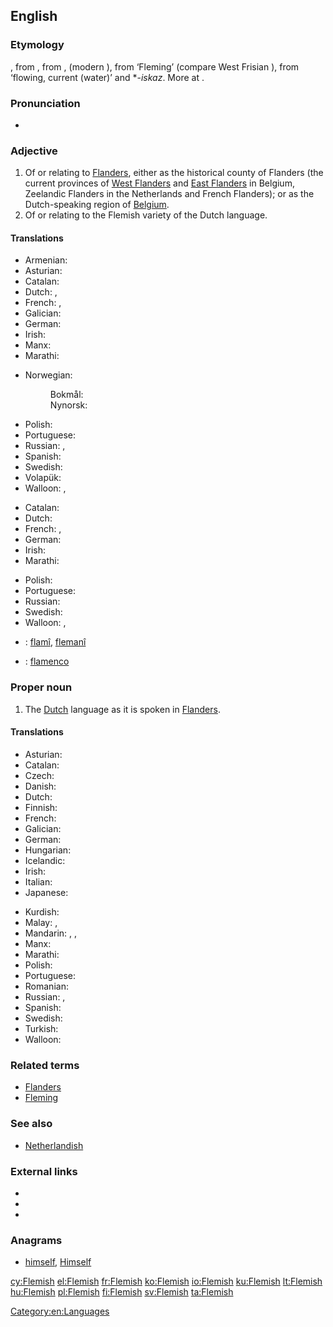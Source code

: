 {{also|flemish}}
==English==
{{wikipedia|dab=Flemish}}
===Etymology===
{{etyl|enm}} {{term|flemmysshe|lang=enm}}, from {{etyl|ofs}} {{term|flemsche|lang=ofs}}, from {{etyl|dum}} {{term|vlāmisch|lang=dum}}, {{term|vlemesch|lang=dum}} (modern {{term|Vlaams|lang=nl}}), from {{etyl|ofs}} {{term|flamsk|lang=ofs}} ‘Fleming’ (compare West Frisian {{term|Flaamsk|lang=fy}}), from {{etyl|gem-pro|en}} {{recons|flaumaz|lang=gem-pro}} ‘flowing, current (water)’ and *-''iskaz''. More at {{l|en|Flanders}}.

===Pronunciation===
* {{audio|en-us-Flemish.ogg|Audio (US)}}

===Adjective===
{{en-adj}}

# Of or relating to [[Flanders]], either as the historical county of Flanders (the current provinces of [[West Flanders]] and [[East Flanders]] in Belgium, Zeelandic Flanders in the Netherlands and French Flanders); or as the Dutch-speaking region of [[Belgium]].
# Of or relating to the Flemish variety of the Dutch language.

====Translations====
{{trans-top|of or relating to Flanders}}
* Armenian: {{t-|hy|ֆլամանդական|tr=flamandakan|sc=Armn}}
* Asturian: {{t-|ast|flamencu}}
* Catalan: {{t-|ca|flamenc}}
* Dutch: {{t+|nl|Vlaams}}, {{t+|nl|Vlaamse}}
* French: {{t+|fr|flamand}}, {{t+|fr|flamande|f}}
* Galician: {{t+|gl|flamengo}}
* German: {{t-|de|flämisch}}
* Irish: {{t-|ga|Pléimeannach}}
* Manx: {{t-|gv|Flandrynagh}}
* Marathi: {{t-|mr|फ्लेमिश|tr=flemiśa|sc=Deva}}
{{trans-mid}}
* Norwegian:
*: Bokmål: {{t-|no|flamsk}}
*: Nynorsk: {{t-|nn|flamsk}}
* Polish: {{t-|pl|flamandzki|m}}
* Portuguese: {{t+|pt|flamengo|m}}
* Russian: {{t+|ru|фламандский|tr=flamándskij}}, {{t-|ru|фландрский|tr=flándrskij}}
* Spanish: {{t+|es|flamenco}}
* Swedish: {{t+|sv|flamländsk}}
* Volapük: {{t-|vo|Flanänik}}
* Walloon: {{t+|wa|flamind|m}}, {{t+|wa|flaminde|f}}
{{trans-bottom}}

{{trans-top|of or relating to the Flemish variety of the Dutch language}}
* Catalan: {{t-|ca|flamenc}}
* Dutch: {{t+|nl|Vlaams}}
* French: {{t+|fr|flamand}}, {{t+|fr|flamande|f}}
* German: {{t-|de|flämisch}}
* Irish: {{t-|ga|Pléimeannais|f}}
* Marathi: {{t-|mr|फ्लेमिश|tr=flemiśa|sc=Deva}}
{{trans-mid}}
* Polish: {{t-|pl|flamandzki|m}}
* Portuguese: {{t+|pt|flamengo|m}}
* Russian: {{t+|ru|фламандский|tr=flamándskij}}
* Swedish: {{t+|sv|flamländsk}}
* Walloon: {{t+|wa|flamind|m}}, {{t+|wa|flaminde|f}}
{{trans-bottom}}

{{checktrans-top}}
* {{ttbc|ku}}: [[flamî]], [[flemanî]]
{{trans-mid}}
* {{ttbc|es}}: [[flamenco]] {{m}}
{{trans-bottom}}

===Proper noun===
{{en-proper noun}}

# The [[Dutch]] language as it is spoken in [[Flanders]].

====Translations====
{{trans-top|the Dutch language as it is spoken in Flanders}}
* Asturian: {{t-|ast|flamencu|m}}
* Catalan: {{t-|ca|flamenc}}
* Czech: {{t-|cs|vlámština|f}}
* Danish: {{t-|da|flamsk}}
* Dutch: {{t+|nl|Vlaams|n}}
* Finnish: {{t+|fi|flaami}}
* French: {{t+|fr|flamand|m}}
* Galician: {{t+|gl|flamengo|m}}
* German: {{t+|de|Flämisch|n}}
* Hungarian: {{t+|hu|flamand}}
* Icelandic: {{t+|is|flæmska|f}}
* Irish: {{t-|ga|Pléimeannais}}
* Italian: {{t-|it|fiammingo|m}}
* Japanese: {{t-|ja|フラマン語|tr=furaman go}}
{{trans-mid}}
* Kurdish: {{t+|ku|flamî|f}}
* Malay: {{t-|ms|bahasa Belanda Belgium}}, {{t-|ms|bahasa Flemish}}
* Mandarin: {{zh-tsp|佛蘭芒語|佛兰芒语|Fólánmángyŭ}}, {{zh-zh-p|弗拉茫|Fúlāmáng}}, {{zh-tsp|佛蘭芒|佛兰芒|Fólánmáng}}
* Manx: {{t-|gv|Flandrynish|f}}
* Marathi: {{t-|mr|फ्लेमिश|tr=flemiśa|sc=Deva}}
* Polish: {{t-|pl|flamandzki|m}}
* Portuguese: {{t+|pt|flamengo|m}}
* Romanian: {{t-|ro|flamand|m}}
* Russian: {{t+|ru|фламандский|tr=flamándskij|m}}, {{t-|ru|фландрский|tr=flándrskij|m}}
* Spanish: {{t+|es|flamenco|m}}
* Swedish: {{t+|sv|flamländska}}
* Turkish: {{t-|tr|flamandaca}}
* Walloon: {{t+|wa|flamind|m}}
{{trans-bottom}}

===Related terms===
* [[Flanders]]
* [[Fleming]]

===See also===
* [[Netherlandish]]

===External links===
* {{ISO 639|3code=vls}}
* {{ethnologue|lang=Dutch|code=nld}}
* {{ethnologue|lang=Flemish|code=vls}}

===Anagrams===
* [[himself#English|himself]], [[Himself#English|Himself]]

[[Category:en:Languages]]

[[cy:Flemish]]
[[el:Flemish]]
[[fr:Flemish]]
[[ko:Flemish]]
[[io:Flemish]]
[[ku:Flemish]]
[[lt:Flemish]]
[[hu:Flemish]]
[[pl:Flemish]]
[[fi:Flemish]]
[[sv:Flemish]]
[[ta:Flemish]]